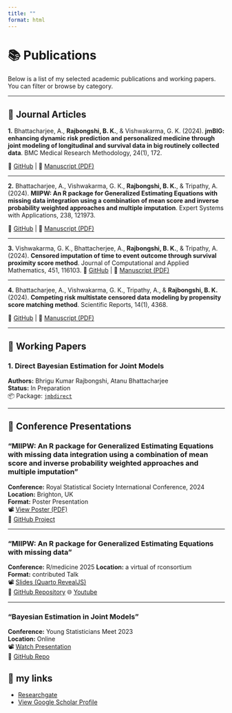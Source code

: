 ```yaml
---
title: ""
format: html
---
```


# 📚 Publications

Below is a list of my selected academic publications and working papers. You can filter or browse by category.

------------------------------------------------------------------------

## 📝 Journal Articles

**1.** Bhattacharjee, A., **Rajbongshi, B. K.**, & Vishwakarma, G. K. (2024). **jmBIG: enhancing dynamic risk prediction and personalized medicine through joint modeling of longitudinal and survival data in big routinely collected data**. BMC Medical Research Methodology, 24(1), 172.

🔗 [GitHub](https://github.com/kumarbhrigu/jmBIG) \| 📄 [Manuscript (PDF)](https://link.springer.com/article/10.1186/s12874-024-02289-0)

------------------------------------------------------------------------

**2.** Bhattacharjee, A., Vishwakarma, G. K., **Rajbongshi, B. K.**, & Tripathy, A. (2024). **MIIPW: An R package for Generalized Estimating Equations with missing data integration using a combination of mean score and inverse probability weighted approaches and multiple imputation**. Expert Systems with Applications, 238, 121973.

🔗 [GitHub](https://github.com/kumarbhrigu/MIIPW) \| 📄 [Manuscript (PDF)](https://www.sciencedirect.com/science/article/pii/S0957417423024752)

------------------------------------------------------------------------

 **3.** Vishwakarma, G. K., Bhattacherjee, A., **Rajbongshi, B. K.**, & Tripathy, A. (2024). **Censored imputation of time to event outcome through survival proximity score method**. Journal of Computational and Applied Mathematics, 451, 116103. 🔗 [GitHub](https://github.com/kumarbhrigu/dscore) \| 📄 [Manuscript (PDF)](https://www.sciencedirect.com/science/article/pii/S0377042724003522)

------------------------------------------------------------------------

**4.** Bhattacharjee, A., Vishwakarma, G. K., Tripathy, A., & **Rajbongshi, B. K.** (2024). **Competing risk multistate censored data modeling by propensity score matching method**. Scientific Reports, 14(1), 4368.

🔗 [GitHub](https://github.com/kumarbhrigu/dscore) \| 📄 [Manuscript (PDF)](https://www.nature.com/articles/s41598-024-54149-y)

------------------------------------------------------------------------

## 🧪 Working Papers

### **1. Direct Bayesian Estimation for Joint Models**

**Authors:** Bhrigu Kumar Rajbongshi, Atanu Bhattacharjee\
**Status:** In Preparation\
📦 Package: [`jmbdirect`](https://github.com/yourusername/jmbdirect)

------------------------------------------------------------------------

## 🎤 Conference Presentations

### "MIIPW: An R package for Generalized Estimating Equations with missing data integration using a combination of mean score and inverse probability weighted approaches and multiple imputation"

**Conference:** Royal Statistical Society International Conference, 2024\
**Location:** Brighton, UK\
**Format:** Poster Presentation\
📽️ [View Poster (PDF)](files/miipw_poster.pdf)\
🔗 [GitHub Project](https://github.com/yourusername/MIIPW)

------------------------------------------------------------------------

### "MIIPW: An R package for Generalized Estimating Equations with missing data"

**Conference:** R/medicine 2025 **Location:** a virtual of rconsortium\
**Format:** contributed Talk\
📽️ [Slides (Quarto RevealJS)](https://yourusername.github.io/jmBIG/talk.html)\
🔗 [GitHub Repository](https://github.com/yourusername/jmBIG) 🌐 [Youtube](https://yourusername.github.io/MIIPW/presentation.html)

------------------------------------------------------------------------

### "Bayesian Estimation in Joint Models"

**Conference:** Young Statisticians Meet 2023\
**Location:** Online\
📽️ [Watch Presentation](https://yourusername.github.io/jmbdirect/presentation.html)\
🔗 [GitHub Repo](https://github.com/yourusername/jmbdirect)

## 📄 my links

-   [Researchgate](https://www.researchgate.net/profile/Bhrigu-Rajbongshi?ev=hdr_xprf)\
-   [View Google Scholar Profile](https://scholar.google.com/citations?user=XtQEXSUAAAAJ&hl=en)
